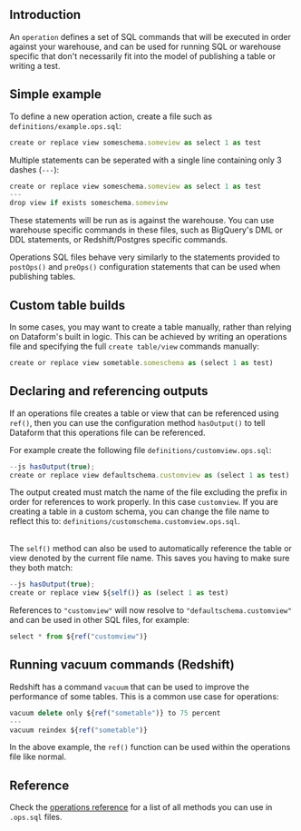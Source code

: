 

## Introduction

An `operation` defines a set of SQL commands that will be executed in order against your warehouse, and can be used for running SQL or warehouse specific that don't necessarily fit into the model of publishing a table or writing a test.

## Simple example

To define a new operation action, create a file such as `definitions/example.ops.sql`:

```js
create or replace view someschema.someview as select 1 as test
```

Multiple statements can be seperated with a single line containing only 3 dashes (`---`):

```js
create or replace view someschema.someview as select 1 as test
---
drop view if exists someschema.someview
```

These statements will be run as is against the warehouse. You can use warehouse specific commands in these files, such as BigQuery's DML or DDL statements, or Redshift/Postgres specific commands.

Operations SQL files behave very similarly to the statements provided to `postOps()` and `preOps()` configuration statements that can be used when publishing tables.

## Custom table builds

In some cases, you may want to create a table manually, rather than relying on Dataform's built in logic. This can be achieved by writing an operations file and specifying the full `create table/view` commands manually:

```js
create or replace view sometable.someschema as (select 1 as test)
```

## Declaring and referencing outputs

If an operations file creates a table or view that can be referenced using `ref()`, then you can use the configuration method `hasOutput()` to tell Dataform that this operations file can be referenced.

For example create the following file `definitions/customview.ops.sql`:
```js
--js hasOutput(true);
create or replace view defaultschema.customview as (select 1 as test)
```

<div class="bp3-callout bp3-icon-info-sign bp3-intent-warning" markdown="1">
The output created must match the name of the file excluding the prefix in order for references to work properly. In this case <code>customview</code>. If you are creating a table in a custom schema, you can change the file name to reflect this to: <code>definitions/customschema.customview.ops.sql</code>.
</div>

<br />

The `self()` method can also be used to automatically reference the table or view denoted by the current file name. This saves you having to make sure they both match:

```js
--js hasOutput(true);
create or replace view ${self()} as (select 1 as test)
```


References to `"customview"` will now resolve to `"defaultschema.customview"` and can be used in other SQL files, for example:

```js
select * from ${ref("customview")}
```

## Running vacuum commands (Redshift)

Redshift has a command `vacuum` that can be used to improve the performance of some tables. This is a common use case for operations:

```js
vacuum delete only ${ref("sometable")} to 75 percent
---
vacuum reindex ${ref("sometable")}
```

In the above example, the `ref()` function can be used within the operations file like normal.

## Reference

Check the [operations reference](/reference/operations) for a list of all methods you can use in `.ops.sql` files.
